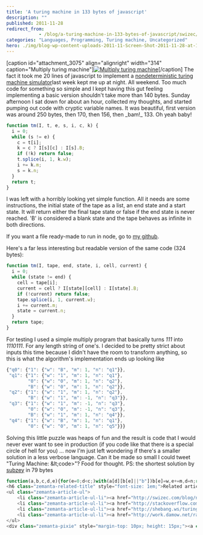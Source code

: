 ```yaml
---
title: 'A turing machine in 133 bytes of javascript'
description: ""
published: 2011-11-28
redirect_from: 
            - /blog/a-turing-machine-in-133-bytes-of-javascript/swizec/3069
categories: "Languages, Programming, Turing machine, Uncategorized"
hero: ./img/blog-wp-content-uploads-2011-11-Screen-Shot-2011-11-28-at-11.16.05-AM.png
---
```


\[caption id="attachment_3075" align="alignright" width="314" caption="Multiply turing machine"][![Multiply turing machine](./img/Multiply-turing-machine61cf58.png "Multiply turing machine")](./img/blog-wp-content-uploads-2011-11-Screen-Shot-2011-11-28-at-11.16.05-AM.png)\[/caption] The fact it took me 20 lines of javascript to implement a [nondeterministic turing machine simulator](http://swizec.com/blog/nondeterministic-turing-machine-simulator-in-23-lines-of-javascript/swizec/3047 "Nondeterministic turing machine simulator in 23 lines of JavaScript")last week kept me up at night. All weekend. Too much code for something so simple and I kept having this gut feeling implementing a basic version shouldn't take more than 140 bytes. Sunday afternoon I sat down for about an hour, collected my thoughts, and started pumping out code with cryptic variable names. It was beautiful, first version was around 250 bytes, then 170, then 156, then \_bam!_ 133. Oh yeah baby!

```javascript
function tm(I, t, e, s, i, c, k) {
  i = 0;
  while (s != e) {
    c = t[i];
    k = c ? I[s][c] : I[s].B;
    if (!k) return false;
    t.splice(i, 1, k.w);
    i += k.m;
    s = k.n;
  }
  return t;
}
```

I was left with a horribly looking yet simple function. All it needs are some instructions, the initial state of the tape as a list, an end state and a start state. It will return either the final tape state or false if the end state is never reached. 'B' is considered a blank state and the tape behaves as infinite in both directions.

If you want a file ready-made to run in node, go to [my github](https://github.com/Swizec/random-coding/blob/master/turing-140.js).

Here's a far less interesting but readable version of the same code (324 bytes):

```javascript
function tm(I, tape, end, state, i, cell, current) {
  i = 0;
  while (state != end) {
    cell = tape[i];
    current = cell ? I[state][cell] : I[state].B;
    if (!current) return false;
    tape.splice(i, 1, current.w);
    i += current.m;
    state = current.n;
  }
  return tape;
}
```

For testing I used a simple multiply program that basically turns _111_ into _1110111_. For any length string of one's. I decided to be pretty strict about inputs this time because I didn't have the room to transform anything, so this is what the algorithm's implementation ends up looking like

```javascript
{"q0": {"1": {"w": "B", "m": 1, "n": "q1"}},
 "q1": {"1": {"w": "1", "m": 1, "n": "q1"},
        "0": {"w": "0", "m": 1, "n": "q2"},
        "B": {"w": "0", "m": 1, "n": "q2"}},
 "q2": {"1": {"w": "1", "m": 1, "n": "q2"},
        "B": {"w": "1", "m": -1, "n": "q3"}},
 "q3": {"1": {"w": "1", "m": -1, "n": "q3"},
        "0": {"w": "0", "m": -1, "n": "q3"},
        "B": {"w": "1", "m": 1, "n": "q4"}},
 "q4": {"1": {"w": "B", "m": 1, "n": "q1"},
        "0": {"w": "0", "m": 1, "n": "q5"}}}
```

Solving this little puzzle was heaps of fun and the result is code that I would never ever want to see in production (if you code like that there is a special circle of hell for you) ... now I'm just left wondering if there's a smaller solution in a less verbose language. Can it be made so small I could tweet "Turing Machine: &amp;lt;code>"? Food for thought. PS: the shortest solution by [subzey](https://gist.github.com/1400509) in 79 bytes

```javascript
function(a,b,c,d,e){for(e=0;d<c;)with(a[d][b[e]||"b"])b[e]=w,e+=m,d=n;return b}="" <="" pre="">
<h6 class="zemanta-related-title" style="font-size: 1em;">Related articles</h6>
<ul class="zemanta-article-ul">
	<li class="zemanta-article-ul-li"><a href="http://swizec.com/blog/nondeterministic-turing-machine-simulator-in-23-lines-of-javascript/swizec/3047">Nondeterministic turing machine simulator in 23 lines of JavaScript</a> (swizec.com)</li>
	<li class="zemanta-article-ul-li"><a href="http://stackoverflow.com/questions/7366513/is-turing-machine-is-a-real-device-or-an-imaginary-concept">Is turing machine is a real device or an imaginary concept?</a> (stackoverflow.com)</li>
	<li class="zemanta-article-ul-li"><a href="http://shebang.ws/turing-completeness-bullshit.html">Turing completeness bullshit</a> (shebang.ws)</li>
	<li class="zemanta-article-ul-li"><a href="http://work.damow.net/random/bf-turing/">The Brainfu*k Turing Machine (Javascript)</a> (work.damow.net)</li>
</ul>
<div class="zemanta-pixie" style="margin-top: 10px; height: 15px;"><a class="zemanta-pixie-a" title="Enhanced by Zemanta" href="http://www.zemanta.com/"><img class="zemanta-pixie-img" style="border: none; float: right;" src="http://img.zemanta.com/zemified_e.png?x-id=01ad0c53-59aa-4646-b7dd-ad6f892a820f" alt="Enhanced by Zemanta"></a></div></c;)with(a[d][b[e]||"b"])b[e]=w,e+=m,d=n;return>
```

